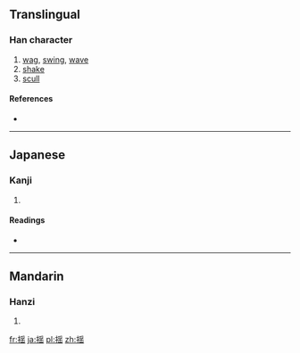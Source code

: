 {{also|搖}}
==Translingual==

===Han character===
{{Han char|rn=64|rad=手|as=09|sn=12|four=|canj=手月一山 (QBMU)}}

# [[wag]], [[swing]], [[wave]]
# [[shake]]
# [[scull]]

====References====
* {{Han ref|kx=0445.341|dkj=12445|hdz=31921.041|uh=63FA|ud=25594}}

----

==Japanese==

===Kanji===
{{ja-kanji|grade=c|rs=手09}}

# {{defn|Japanese|sort=手09}}

====Readings====
* {{ja-readings|on=[[よう]] (yō)|kun=[[ゆする]] (yusuru), [[ゆれる]] (yureru), [[ゆすぶる]] (yusuburu)}}

----

==Mandarin==

===Hanzi===
{{cmn-hanzi|pin=[[yáo]] ([[yao2]])|wg=yao<sup>2</sup>}}

# {{defn|Mandarin|sort=手09}}

[[fr:揺]]
[[ja:揺]]
[[pl:揺]]
[[zh:揺]]